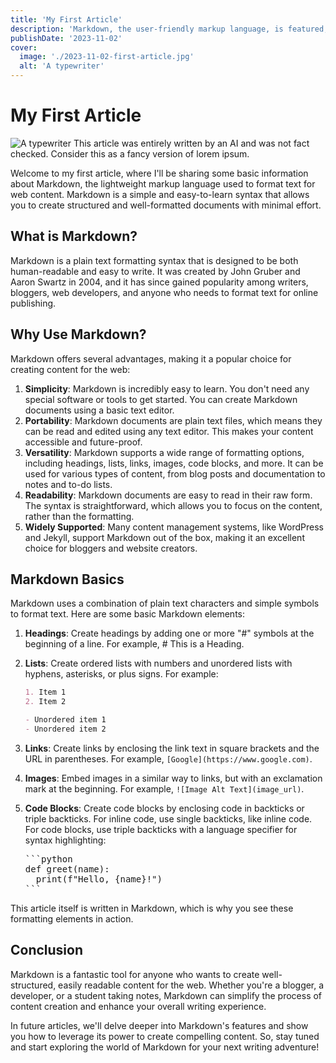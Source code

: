 ```yaml
---
title: 'My First Article'
description: 'Markdown, the user-friendly markup language, is featured, showcasing its ease of use, readability, and widespread compatibility within content management systems for web content creation.'
publishDate: '2023-11-02'
cover:
  image: './2023-11-02-first-article.jpg'
  alt: 'A typewriter'
---
```


# My First Article

<Image src={CoverImage} alt="A typewriter" />

<Alert>
   <AlertIcon />
   <span>This article was entirely written by an AI and was not fact checked. Consider this as a fancy version of lorem ipsum.</span>
</Alert>

Welcome to my first article, where I'll be sharing some basic information about Markdown, the lightweight markup
language used to format text for web content. Markdown is a simple and easy-to-learn syntax that allows you to create
structured and well-formatted documents with minimal effort.

## What is Markdown?

Markdown is a plain text formatting syntax that is designed to be both human-readable and easy to write. It was created
by John Gruber and Aaron Swartz in 2004, and it has since gained popularity among writers, bloggers, web developers, and
anyone who needs to format text for online publishing.

## Why Use Markdown?

Markdown offers several advantages, making it a popular choice for creating content for the web:

1. **Simplicity**: Markdown is incredibly easy to learn. You don't need any special software or tools to get started.
   You can create Markdown documents using a basic text editor.
1. **Portability**: Markdown documents are plain text files, which means they can be read and edited using any text
   editor. This makes your content accessible and future-proof.
1. **Versatility**: Markdown supports a wide range of formatting options, including headings, lists, links, images, code
   blocks, and more. It can be used for various types of content, from blog posts and documentation to notes and to-do
   lists.
1. **Readability**: Markdown documents are easy to read in their raw form. The syntax is straightforward, which allows
   you to focus on the content, rather than the formatting.
1. **Widely Supported**: Many content management systems, like WordPress and Jekyll, support Markdown out of the box,
   making it an excellent choice for bloggers and website creators.

## Markdown Basics

Markdown uses a combination of plain text characters and simple symbols to format text. Here are some basic Markdown
elements:

1. **Headings**: Create headings by adding one or more "#" symbols at the beginning of a line. For example, # This is a
   Heading.
1. **Lists**: Create ordered lists with numbers and unordered lists with hyphens, asterisks, or plus signs. For example:

   ```markdown
   1. Item 1
   2. Item 2

   - Unordered item 1
   - Unordered item 2
   ```

1. **Links**: Create links by enclosing the link text in square brackets and the URL in parentheses. For example,
   `[Google](https://www.google.com)`.
1. **Images**: Embed images in a similar way to links, but with an exclamation mark at the beginning. For example,
   `![Image Alt Text](image_url)`.
1. **Code Blocks**: Create code blocks by enclosing code in backticks or triple backticks. For inline code, use single
   backticks, like inline code. For code blocks, use triple backticks with a language specifier for syntax highlighting:
   <pre>
   ```python
   def greet(name):
     print(f"Hello, {name}!")
   ```
   </pre>

This article itself is written in Markdown, which is why you see these formatting elements in action.

## Conclusion

Markdown is a fantastic tool for anyone who wants to create well-structured, easily readable content for the web.
Whether you're a blogger, a developer, or a student taking notes, Markdown can simplify the process of content creation
and enhance your overall writing experience.

In future articles, we'll delve deeper into Markdown's features and show you how to leverage its power to create
compelling content. So, stay tuned and start exploring the world of Markdown for your next writing adventure!
